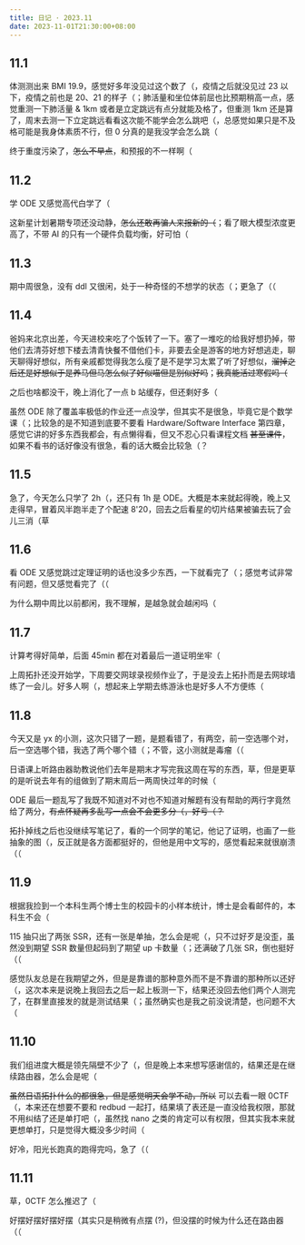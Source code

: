 ```yaml
---
title: 日记 · 2023.11
date: 2023-11-01T21:30:00+08:00
---
```


## 11.1

体测测出来 BMI 19.9，感觉好多年没见过这个数了（，疫情之后就没见过 23 以下，疫情之前也是 20、21 的样子（；肺活量和坐位体前屈也比预期稍高一点，感觉重测一下肺活量 & 1km 或者是立定跳远有点分就能及格了，但重测 1km 还是算了，周末去测一下立定跳远看看这次能不能学会怎么跳吧（，总感觉如果只是不及格可能是我身体素质不行，但 0 分真的是我没学会怎么跳（

终于重度污染了，~~怎么不早点~~，和预报的不一样啊（

## 11.2

学 ODE 又感觉高代白学了（

这新星计划暑期专项还没动静，~~怎么还敢再骗人来报新的（~~；看了眼大模型浓度更高了，不带 AI 的只有一个硬件负载均衡，好可怕（

## 11.3

期中周很急，没有 ddl 又很闲，处于一种奇怪的不想学的状态（；更急了（（

## 11.4

爸妈来北京出差，今天进校来吃了个饭转了一下。塞了一堆吃的给我好想扔掉，带他们去清芬好想下楼去清青快餐不借他们卡，非要去全是游客的地方好想逃走，聊天聊得好想似，所有亲戚都觉得我怎么瘦了是不是学习太累了听了好想似，~~溜掉之后还是好想似于是养马但马怎么似了好似喵但是别似好吗~~；~~我真能活过寒假吗（~~

之后也啥都没干，晚上消化了一点 b 站缓存，但还剩好多（

虽然 ODE 除了覆盖率极低的作业还一点没学，但其实不是很急，毕竟它是个数学课（；比较急的是不知道到底要不要看 Hardware/Software Interface 第四章，感觉它讲的好多东西我都会，有点懒得看，但又不忍心只看课程文档 ~~甚至课件~~，如果不看书的话好像没有很急，看的话大概会比较急（？

## 11.5

急了，今天怎么只学了 2h（，还只有 1h 是 ODE。大概是本来就起得晚，晚上又走得早，冒着风半跑半走了个配速 8'20，回去之后看星的切片结果被骗去玩了会儿三消（草

## 11.6

看 ODE 又感觉跳过定理证明的话也没多少东西，一下就看完了（；感觉考试非常有问题，但又感觉看完了（（

为什么期中周比以前都闲，我不理解，是越急就会越闲吗（

## 11.7

计算考得好简单，后面 45min 都在对着最后一道证明坐牢（

上周拓扑还没开始学，下周要交网球录视频作业了，于是没去上拓扑而是去网球墙练了一会儿。好多人啊（，想起来上学期去练游泳也是好多人不方便练（

## 11.8

今天又是 yx 的小测，这次只错了一题，是题看错了，有两空，前一空选哪个对，后一空选哪个错，我选了两个哪个错（；不管，这小测就是毒瘤（（

日语课上听路由器助教说他们去年是期末才写完我这周在写的东西，草，但是更草的是听说去年有的组做到了期末周后一两周快过年的时候（

ODE 最后一题乱写了我既不知道对不对也不知道对解题有没有帮助的两行字竟然给了两分，~~有点怀疑再多乱写一点会不会更多分（，好亏（？~~

拓扑掉线之后也没继续写笔记了，看的一个同学的笔记，他记了证明，也画了一些抽象的图（，反正就是各方面都挺好的，但他是用中文写的，感觉看起来就很崩溃（（

## 11.9

根据我捡到一个本科生两个博士生的校园卡的小样本统计，博士是会看邮件的，本科生不会（

115 抽只出了两张 SSR，还有一张是单抽，怎么会是呢（，只不过好歹是没歪，虽然没到期望 SSR 数量但起码到了期望 up 卡数量（；还满破了几张 SR，倒也挺好（（

感觉队友总是在我期望之外，但是是靠谱的那种意外而不是不靠谱的那种所以还好（，这次本来是说晚上我回去之后一起上板测一下，结果还没回去他们两个人测完了，在群里直接发的就是测试结果（；虽然确实也是我之前没说清楚，也问题不大（

## 11.10

我们组进度大概是领先隔壁不少了（，但是晚上本来想写感谢信的，结果还是在继续路由器，怎么会是呢（

~~虽然日语拓扑什么的都很急，但是感觉明天会学不动，所以~~ 可以去看一眼 0CTF（，本来还在想要不要和 redbud 一起打，结果填了表还是一直没给我权限，那就不用纠结了还是单打吧（，虽然找 nano 之类的肯定可以有权限，但其实我本来就更想单打，只是觉得大概没多少时间（

好冷，阳光长跑真的跑得完吗，急了（（

## 11.11

草，0CTF 怎么推迟了（

好摆好摆好摆好摆（其实只是稍微有点摆 (?)，但没摆的时候为什么还在路由器（（

